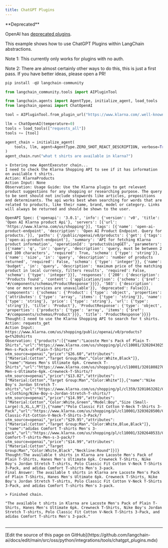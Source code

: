 ```yaml
---
title: ChatGPT Plugins
---
```


<Warning>
**Deprecated**

OpenAI has [deprecated plugins](https://openai.com/index/chatgpt-plugins/).

</Warning>

This example shows how to use ChatGPT Plugins within LangChain abstractions.

Note 1: This currently only works for plugins with no auth.

Note 2: There are almost certainly other ways to do this, this is just a first pass. If you have better ideas, please open a PR!

```python
pip install -qU langchain-community
```

```python
from langchain_community.tools import AIPluginTool
```

```python
from langchain.agents import AgentType, initialize_agent, load_tools
from langchain_openai import ChatOpenAI
```

```python
tool = AIPluginTool.from_plugin_url("https://www.klarna.com/.well-known/ai-plugin.json")
```

```python
llm = ChatOpenAI(temperature=0)
tools = load_tools(["requests_all"])
tools += [tool]

agent_chain = initialize_agent(
    tools, llm, agent=AgentType.ZERO_SHOT_REACT_DESCRIPTION, verbose=True
)
agent_chain.run("what t shirts are available in klarna?")
```

```output
> Entering new AgentExecutor chain...
I need to check the Klarna Shopping API to see if it has information on available t shirts.
Action: KlarnaProducts
Action Input: None
Observation: Usage Guide: Use the Klarna plugin to get relevant product suggestions for any shopping or researching purpose. The query to be sent should not include stopwords like articles, prepositions and determinants. The api works best when searching for words that are related to products, like their name, brand, model or category. Links will always be returned and should be shown to the user.

OpenAPI Spec: {'openapi': '3.0.1', 'info': {'version': 'v0', 'title': 'Open AI Klarna product Api'}, 'servers': [{'url': 'https://www.klarna.com/us/shopping'}], 'tags': [{'name': 'open-ai-product-endpoint', 'description': 'Open AI Product Endpoint. Query for products.'}], 'paths': {'/public/openai/v0/products': {'get': {'tags': ['open-ai-product-endpoint'], 'summary': 'API for fetching Klarna product information', 'operationId': 'productsUsingGET', 'parameters': [{'name': 'q', 'in': 'query', 'description': 'query, must be between 2 and 100 characters', 'required': True, 'schema': {'type': 'string'}}, {'name': 'size', 'in': 'query', 'description': 'number of products returned', 'required': False, 'schema': {'type': 'integer'}}, {'name': 'budget', 'in': 'query', 'description': 'maximum price of the matching product in local currency, filters results', 'required': False, 'schema': {'type': 'integer'}}], 'responses': {'200': {'description': 'Products found', 'content': {'application/json': {'schema': {'$ref': '#/components/schemas/ProductResponse'}}}}, '503': {'description': 'one or more services are unavailable'}}, 'deprecated': False}}}, 'components': {'schemas': {'Product': {'type': 'object', 'properties': {'attributes': {'type': 'array', 'items': {'type': 'string'}}, 'name': {'type': 'string'}, 'price': {'type': 'string'}, 'url': {'type': 'string'}}, 'title': 'Product'}, 'ProductResponse': {'type': 'object', 'properties': {'products': {'type': 'array', 'items': {'$ref': '#/components/schemas/Product'}}}, 'title': 'ProductResponse'}}}}
Thought:I need to use the Klarna Shopping API to search for t shirts.
Action: requests_get
Action Input: https://www.klarna.com/us/shopping/public/openai/v0/products?q=t%20shirts
Observation: {"products":[{"name":"Lacoste Men's Pack of Plain T-Shirts","url":"https://www.klarna.com/us/shopping/pl/cl10001/3202043025/Clothing/Lacoste-Men-s-Pack-of-Plain-T-Shirts/?utm_source=openai","price":"$26.60","attributes":["Material:Cotton","Target Group:Man","Color:White,Black"]},{"name":"Hanes Men's Ultimate 6pk. Crewneck T-Shirts","url":"https://www.klarna.com/us/shopping/pl/cl10001/3201808270/Clothing/Hanes-Men-s-Ultimate-6pk.-Crewneck-T-Shirts/?utm_source=openai","price":"$13.82","attributes":["Material:Cotton","Target Group:Man","Color:White"]},{"name":"Nike Boy's Jordan Stretch T-shirts","url":"https://www.klarna.com/us/shopping/pl/cl359/3201863202/Children-s-Clothing/Nike-Boy-s-Jordan-Stretch-T-shirts/?utm_source=openai","price":"$14.99","attributes":["Material:Cotton","Color:White,Green","Model:Boy","Size (Small-Large):S,XL,L,M"]},{"name":"Polo Classic Fit Cotton V-Neck T-Shirts 3-Pack","url":"https://www.klarna.com/us/shopping/pl/cl10001/3203028500/Clothing/Polo-Classic-Fit-Cotton-V-Neck-T-Shirts-3-Pack/?utm_source=openai","price":"$29.95","attributes":["Material:Cotton","Target Group:Man","Color:White,Blue,Black"]},{"name":"adidas Comfort T-shirts Men's 3-pack","url":"https://www.klarna.com/us/shopping/pl/cl10001/3202640533/Clothing/adidas-Comfort-T-shirts-Men-s-3-pack/?utm_source=openai","price":"$14.99","attributes":["Material:Cotton","Target Group:Man","Color:White,Black","Neckline:Round"]}]}
Thought:The available t shirts in Klarna are Lacoste Men's Pack of Plain T-Shirts, Hanes Men's Ultimate 6pk. Crewneck T-Shirts, Nike Boy's Jordan Stretch T-shirts, Polo Classic Fit Cotton V-Neck T-Shirts 3-Pack, and adidas Comfort T-shirts Men's 3-pack.
Final Answer: The available t shirts in Klarna are Lacoste Men's Pack of Plain T-Shirts, Hanes Men's Ultimate 6pk. Crewneck T-Shirts, Nike Boy's Jordan Stretch T-shirts, Polo Classic Fit Cotton V-Neck T-Shirts 3-Pack, and adidas Comfort T-shirts Men's 3-pack.

> Finished chain.
```

```output
"The available t shirts in Klarna are Lacoste Men's Pack of Plain T-Shirts, Hanes Men's Ultimate 6pk. Crewneck T-Shirts, Nike Boy's Jordan Stretch T-shirts, Polo Classic Fit Cotton V-Neck T-Shirts 3-Pack, and adidas Comfort T-shirts Men's 3-pack."
```

```python

```

---

<Callout icon="pen-to-square" iconType="regular">
  [Edit the source of this page on GitHub](https://github.com/langchain-ai/docs/edit/main/src/oss/python/integrations/tools/chatgpt_plugins.mdx)
</Callout>
